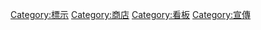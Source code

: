 {{Cat main|招牌}}

[[Category:標示|Category:標示]]
[[Category:商店|Category:商店]]
[[Category:看板|Category:看板]]
[[Category:宣傳|Category:宣傳]]